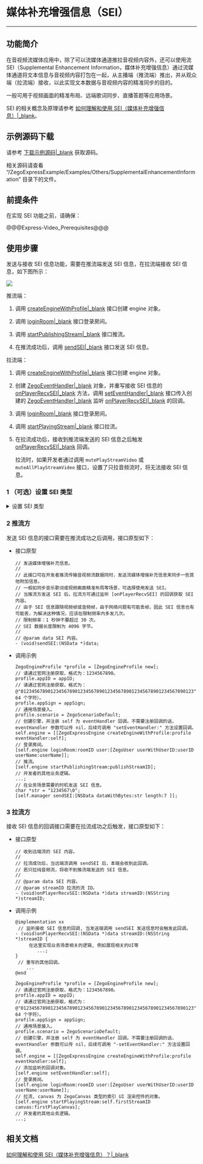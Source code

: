 # 媒体补充增强信息（SEI）

- - -

## 功能简介

在音视频流媒体应用中，除了可以流媒体通道推拉音视频内容外，还可以使用流 SEI（Supplemental Enhancement Information，媒体补充增强信息）通过流媒体通道将文本信息与音视频内容打包在一起，从主播端（推流端）推出，并从观众端（拉流端）接收，以此实现文本数据与音视频内容的精准同步的目的。  
 
一般可用于视频画面的精准布局、远端歌词同步、直播答题等应用场景。


<div class="mk-hint">


SEI 的相关概念及原理请参考 [如何理解和使用 SEI（媒体补充增强信息）\|_blank](https://doc-zh.zego.im/faq/sei)。 
</div>


## 示例源码下载

请参考 [下载示例源码\|_blank](!DownloadDemo/DownloadDemo) 获取源码。

相关源码请查看 “/ZegoExpressExample/Examples/Others/SupplementalEnhancementInformation” 目录下的文件。


## 前提条件

在实现 SEI 功能之前，请确保：

@@@Express-Video_Prerequisites@@@


## 使用步骤

发送与接收 SEI 信息功能，需要在推流端发送 SEI 信息，在拉流端接收 SEI 信息，如下图所示：

<img src="/Pics/Common/ZegoExpressEngine/send_and_recv_sei_iOS_new.png" />

推流端：

1. 调用 [createEngineWithProfile\|_blank](@createEngineWithProfile) 接口创建 engine 对象。

2. 调用 [loginRoom\|_blank](@loginRoom) 接口登录房间。

3. 调用 [startPublishingStream\|_blank](@startPublishingStream) 接口推流。

4. 在推流成功后，调用 [sendSEI\|_blank](@sendSEI) 接口发送 SEI 信息。

拉流端：

1. 调用 [createEngineWithProfile\|_blank](@createEngineWithProfile) 接口创建 engine 对象。

2. 创建 [ZegoEventHandler\|_blank](@-ZegoEventHandler) 对象，并重写接收 SEI 信息的 [onPlayerRecvSEI\|_blank](@onPlayerRecvSEI) 方法，调用 [setEventHandler\|_blank](@-ZegoEventHandler) 接口传入创建的 [ZegoEventHandler\|_blank](@-ZegoEventHandler) 监听 [onPlayerRecvSEI\|_blank](@onPlayerRecvSEI) 的回调。

3. 调用 [loginRoom\|_blank](@loginRoom) 接口登录房间。

4. 调用 [startPlayingStream\|_blank](@startPlayingStream) 接口拉流。

5. 在拉流成功后，接收到推流端发送的 SEI 信息之后触发 [onPlayerRecvSEI\|_blank](@onPlayerRecvSEI) 回调。

    <div class="mk-hint">

    拉流时，如果开发者通过调用 `mutePlayStreamVideo` 或 `muteAllPlayStreamVideo` 接口，设置了只拉音频流时，将无法接收 SEI 信息。
    </div>

### 1 （可选）设置 SEI 类型

<details class="zg-primary">
    <summary>设置 SEI 类型</summary>

由于 SDK 默认使用 ZEGO 自行定义的 SEI（nalu type = 6, payload type = 243）类型打包，且此类型是 SEI 标准未规定的类型，因此跟视频编码器或者视频文件中的 SEI 不存在冲突。但当开发者需要使用第三方解码器解码时（如 FFmpeg），会导致解不出正确的 SEI，此时需要在推流前调用 [setSEIConfig\|_blank](@setSEIConfig) 接口更换 SDK 发送 SEI 的类型，使用 UserUnregister 的 SEI（nalu type = 6, payload type = 5）类型打包。



<div class="mk-hint">

仅当开发者使用第三方解码器解码 SEI 时需要执行该步骤。  
</div>

- 接口原型

    ```objc
    // 设置媒体增强补充信息（SEI）类型。
    //
    // 必须在推流之前设置。
    //
    // @param config SEI 配置属性。默认使用 ZEGO 定义的 SEI 类型。
    - (void)setSEIConfig:(ZegoSEIConfig *)config;
    ```

- 调用示例

    ```objc
    ZegoSEIConfig *seiConfig = [[ZegoSEIConfig alloc] init];
    // 采用 H.264 的 SEI (nalu type = 6,payload type = 5) 类型打包，因为视频编码器自身会产生 payload type 为 5 的 SEI，或者使用视频文件推流时，视频文件中也可能存在这样的 SEI，所以使用此类型时，用户需要把 uuid + content 当作 buffer 塞给 SEI 发送接口；此时为了区别视频编码器自身产生的 SEI， App 在发送此类型 SEI 时，可以填写业务特定的 uuid（uuid 长度为 16 字节），接收方使用 SDK 解析 payload type 为 5 的 SEI 时，会根据设置的过滤字符串过滤出 uuid相符的 SEI 抛给业务，如果没有设置过滤字符串，SDK 会把所有收到的 SEI 都抛给开发者。
seiConfig.type = ZegoSEITypeUserUnregister;

    [self.engine setSEIConfig:seiConfig];

    // 通过 advancedConfig 设置 uuid 过滤字段，设置之后 SDK 只会抛出前 12 个字节为开发者所设置 uuid 的 SEI。
    ZegoEngineConfig *engineConfig = [[ZegoEngineConfig alloc] init];
    // 其他用户通过 [onPlayerRecvSEI] 收到的 SEI 信息前 12 个字节一定是 zegozegozego，其他会被过滤。
    engineConfig.advancedConfig = @{@"unregister_sei_filter": @"zegozegozego"};

    [ZegoExpressEngine setEngineConfig:engineConfig];

    // 开始推流。
    [self.engine startPublishingStream:@"STREAM_ID"];
    ```
</details>


### 2 推流方

发送 SEI 信息的接口需要在推流成功之后调用，接口原型如下：

- 接口原型

    ```objc
    // 发送媒体增强补充信息。
    //
    // 此接口可在开发者推流传输音视频流数据同时，发送流媒体增强补充信息来同步一些其他附加信息。
    // 一般如同步音乐歌词或视频画面精准布局等场景，可选择使用发送 SEI。
    // 当推流方发送 SEI 后，拉流方可通过监听 [onPlayerRecvSEI] 的回调获取 SEI 内容。
    // 由于 SEI 信息跟随视频帧或音频帧，由于网络问题有可能丢帧，因此 SEI 信息也有可能丢，为解决这种情况，应该在限制频率内多发几次。
    // 限制频率：1 秒钟不要超过 30 次。
    // SEI 数据长度限制为 4096 字节。
    //
    // @param data SEI 内容。
    - (void)sendSEI:(NSData *)data;
    ```

- 调用示例

    ```objc
    ZegoEngineProfile *profile = [ZegoEngineProfile new];
    // 请通过官网注册获取，格式为：1234567890。
    profile.appID = appID; 
    // 请通过官网注册获取，格式为：@"0123456789012345678901234567890123456789012345678901234567890123"（共 64 个字符）。
    profile.appSign = appSign; 
    // 通用场景接入。
    profile.scenario = ZegoScenarioDefault; 
    // 创建引擎，并注册 self 为 eventHandler 回调。不需要注册回调的话，eventHandler 参数可以传 nil，后续可调用 "setEventHandler:" 方法设置回调。
    self.engine = [[ZegoExpressEngine createEngineWithProfile:profile eventHandler:self];
    // 登录房间。
    [self.engine loginRoom:roomID user:[ZegoUser userWithUserID:userID userName:userName]];
    // 推流。
    [self.engine startPublishingStream:publishStreamID];
    // 开发者的其他业务逻辑。
    ...;
    // 在业务场景需要的时机发送 SEI 信息。
    char *str = "1234567\0";
    [self.manager sendSEI:[NSData dataWithBytes:str length:7 ]];
    ```

### 3 拉流方

接收 SEI 信息的回调接口需要在拉流成功之后触发，接口原型如下：

- 接口原型

    ```objc
    // 收到远端流的 SEI 内容。
    //
    // 拉流成功后，当远端流调用 sendSEI 后，本端会收到此回调。
    // 若只拉纯音频流，将收不到推流端发送的 SEI 信息。
    //
    // @param data SEI 内容。
    // @param streamID 拉流的流 ID。
    - (void)onPlayerRecvSEI:(NSData *)data streamID:(NSString *)streamID;
    ```

- 调用示例

    ```objc
    @implementation xx
     // 监听接收 SEI 信息的回调, 当发送端调用 sendSEI 发送信息时会触发此回调。
    - (void)onPlayerRecvSEI:(NSData *)data streamID:(NSString *)streamID {
         在这里实现业务场景相关的逻辑, 例如展现相关的UI等
            ...;
    }
     // 重写的其他回调。
        ...
    @end
  
    ZegoEngineProfile *profile = [ZegoEngineProfile new];
    // 请通过官网注册获取，格式为：1234567890。
    profile.appID = appID; 
    // 请通过官网注册获取，格式为：@"0123456789012345678901234567890123456789012345678901234567890123"（共 64 个字符）。
    profile.appSign = appSign; 
    // 通用场景接入。
    profile.scenario = ZegoScenarioDefault; 
    // 创建引擎，并注册 self 为 eventHandler 回调。不需要注册回调的话，eventHandler 参数可以传 nil，后续可调用 "-setEventHandler:" 方法设置回调。
    self.engine = [[ZegoExpressEngine createEngineWithProfile:profile eventHandler:self];
    // 添加监听的回调对象。
    [self.engine setEventHandler:self];
    // 登录房间。
    [self.engine loginRoom:roomID user:[ZegoUser userWithUserID:userID userName:userName]];
    // 拉流, canvas 为 ZegoCanvas 类型的索引 UI 渲染控件的对象。
    [self.engine startPlayingStream:self.firstStreamID canvas:firstPlayCanvas];
    // 开发者的其他业务逻辑。
    ...;
    ```


## 相关文档

[如何理解和使用 SEI（媒体补充增强信息）？\|_blank](https://doc-zh.zego.im/faq/sei)
